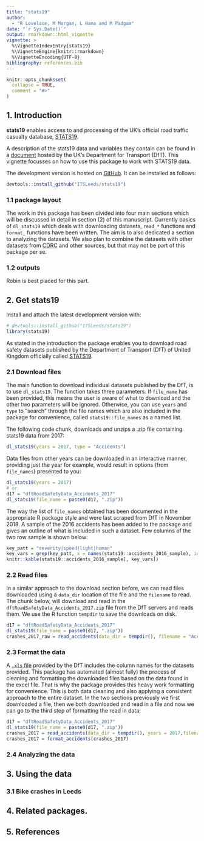 ```yaml
---
title: "stats19"
author: 
  - "R Lovelace, M Morgan, L Hama and M Padgam"
date: "`r Sys.Date()`"
output: rmarkdown::html_vignette
vignette: >
  %\VignetteIndexEntry{stats19}
  %\VignetteEngine{knitr::rmarkdown}
  %\VignetteEncoding{UTF-8}
bibliography: references.bib
---
```


```r
knitr::opts_chunk$set(
  collapse = TRUE,
  comment = "#>"
)
```

## 1. Introduction

**stats19** enables access to and processing of the UK's official road traffic casualty database, [STATS19](https://data.gov.uk/dataset/cb7ae6f0-4be6-4935-9277-47e5ce24a11f/road-safety-data).

A description of the stats19 data and variables they contain can be found in a [document](http://data.dft.gov.uk/road-accidents-safety-data/Brief-guide-to%20road-accidents-and-safety-data.doc) hosted by the UK's Department for Transport (DfT).
This vignette focusses on how to use this package to work with STATS19 data.

The development version is hosted on [GitHub](https://github.com/ITSLeeds/stats19).
It can be installed as follows:

```r
devtools::install_github("ITSLeeds/stats19")
```

### 1.1 package layout

The work in this package has been divided into four main sections which will be discussed in detail in section (2) of this manuscript. Currently basics of `dl_stats19` which deals with downloading datasets, `read_*` functions and `format_` functions have been written. The aim is to also dedicated a section to analyzing the datasets. We also plan to combine the datasets with other datasets from [CDRC](www.cdrc.ac.uk) and other sources, but that may not be part of this package per se.

### 1.2 outputs

Robin is best placed for this part.

## 2. Get stats19

Install and attach the latest development version with:

```r
# devtools::install_github("ITSLeeds/stats19")
library(stats19)
```

As stated in the introduction the package enables you to download road safety datasets published by the Department of Transport (DfT) of United Kingdom officially called [STATS19](https://data.gov.uk/dataset/cb7ae6f0-4be6-4935-9277-47e5ce24a11f/road-safety-data).

### 2.1 Download files

The main function to download individual datasets published by the DfT, is to use `dl_stats19`. The function takes three parameters. If `file_name` has been provided, this means the user is aware of what to download and the other two parameters will be ignored. Otherwise, you can use `years` and `type` to "search" through the file names which are also included in the package for convenience, called `stats19::file_names` as a named list.

The following code chunk, downloads and unzips a .zip file containing stats19 data from 2017:

```r
dl_stats19(years = 2017, type = "Accidents")
```

Data files from other years can be downloaded in an interactive manner, providing just the year for example, would result in options (from `file_names`) presented to you:

```r
dl_stats19(years = 2017)
# or
d17 = "dftRoadSafetyData_Accidents_2017"
dl_stats19(file_name = paste0(d17, ".zip"))
```

The way the list of `file_names` obtained has been documented in the appropriate R package style and were last scraped from DfT in November 2018. A sample of the 2016 accidents has been added to the package and gives an outline of what is included in such a dataset. Few columns of the two row sample is shown below:

```r
key_patt = "severity|speed|light|human"
key_vars = grep(key_patt, x = names(stats19::accidents_2016_sample), ignore.case = TRUE)
knitr::kable(stats19::accidents_2016_sample[, key_vars])
```

### 2.2 Read files

In a similar approach to the download section before, we can read files downloaded using a `data_dir` location of the file and the `filename` to read. The chunk below, will download and read in the `dftRoadSafetyData_Accidents_2017.zip` file from the DfT servers and reads them. We use the R function `tempdir` to save the downloads on disk.

```r
d17 = "dftRoadSafetyData_Accidents_2017"
dl_stats19(file_name = paste0(d17, ".zip"))
crashes_2017_raw = read_accidents(data_dir = tempdir(), filename = "Acc.csv")
```

### 2.3 Format the data

A [`.xls` file](http://data.dft.gov.uk/road-accidents-safety-data/Road-Accident-Safety-Data-Guide.xls) provided by the DfT includes the column names for the datasets provided. This package has automated (almost fully) the process of cleaning and formatting the downloaded files based on the data found in the excel file. 
That is why the package provides this heavy work formatting for convenience. This is both data cleaning and also applying a consistent approach to the entire dataset. In the two sections previously we first downloaded a file, then we both downloaded and read in a file and now we can go to the third step of formatting the read in data:

```r
d17 = "dftRoadSafetyData_Accidents_2017"
dl_stats19(file_name = paste0(d17, ".zip"))
crashes_2017 = read_accidents(data_dir = tempdir(), years = 2017,filename = "Acc.csv")
crashes_2017 = format_accidents(crashes_2017)
```

### 2.4 Analyzing the data

## 3. Using the data

### 3.1 Bike crashes in Leeds


## 4. Related packages.


## 5. References

